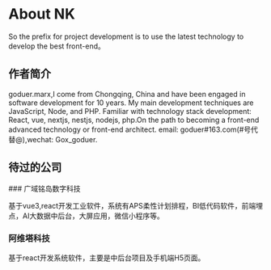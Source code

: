 
# About NK

So the prefix for project development is to use the latest technology to develop the best front-end。

## 作者简介

<Callout type="info" emoji="❤️">
  goduer.marx,I come from Chongqing, China and have been engaged in software development for 10 years. My main development techniques are JavaScript, Node, and PHP.
  Familiar with technology stack development: React, vue, nextjs, nestjs, nodejs, php.On the path to becoming a front-end advanced technology or front-end architect.
  email: goduer#163.com(#号代替@),wechat: Gox_goduer.
</Callout>

## 待过的公司

<Steps>
### 广域铭岛数字科技
 
基于vue3,react开发工业软件，系统有APS柔性计划排程，BI低代码软件，前端埋点，AI大数据中后台，大屏应用，微信小程序等。
 
### 阿维塔科技
 
基于react开发系统软件，主要是中后台项目及手机端H5页面。
</Steps>
